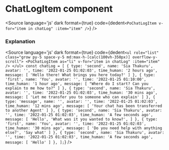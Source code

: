 # ChatLogItem component




<Meta title="Components/Chat Log Item" component={PoChatLogItem} />

<Description of={PoChatLogItem} />

<Canvas withToolbar>
    <div class="po-flex po-flex-col po-space-y-5">
        <Story id="components-chat-log-item--chat-log-item-first" />
        <Story id="components-chat-log-item--chat-log-item-second" />
        <Story id="components-chat-log-item--chat-log-item-multiple-messages" />
    </div>
</Canvas>

<Source
  language='js'
  dark
  format={true}
  code={dedent`
    <PoChatLogItem
        v-for="item in chatLog"
        :item="item"
    />
  `}
/>

### Explanation

<ArgsTable of={PoChatLogItem} />

<Source
  language='js'
  dark
  format={true}
  code={dedent`
    <ul role="list" class="grow py-5 space-y-5 md:max-h-[calc(100vh-350px)] overflow-y-scroll">
        <PoChatLogItem as="li" v-for="item in chatLog" :item="item" />
    </ul>
    const chatLog = [
        {
            type: 'second',
            name: 'Sia Thakuru',
            avatar: '',
            time: '2022-01-25 01:02:03',
            time_human: '2 hours ago',
            message: [
            'Hello there! What brings you here today?'
            ]
        },
        {
            type: 'first',
            name: 'You',
            avatar: '',
            time: '2022-01-25 01:10:00',
            time_human: '1 hour ago',
            message: [
            "Where do I start? Can you explain to me how to?"
            ]
        },
        {
            type: 'second',
            name: 'Sia Thakuru',
            avatar: '',
            time: '2022-01-25 01:02:03',
            time_human: '30 mins ago',
            message: [
            'Let me transfer you to someone who can explain'
            ]
        },
        {
            type: 'message',
            name: '',
            avatar: '',
            time: '2022-01-25 01:02:03',
            time_human: '12 mins ago',
            message: [
            'Your chat has been transferred to another Agent'
            ]
        },
        {
            type: 'second',
            name: 'Sia Thakuru',
            avatar: '',
            time: '2022-01-25 01:02:03',
            time_human: 'A few seconds ago',
            message: [
            'Hello',
            'What was it you wanted to know?',
            ]
        },
        {
            type: 'first',
            name: 'You',
            avatar: '',
            time: '2022-01-25 01:02:03',
            time_human: '30 mins ago',
            message: [
            'Do you need help with anything else?',
            'Say what'
            ]
        },
        {
            type: 'second',
            name: 'Sia Thakuru',
            avatar: '',
            time: '2022-01-25 01:02:03',
            time_human: 'A few seconds ago',
            message: [
            'Hello'
            ]
        },
    ];
  `}
/>
